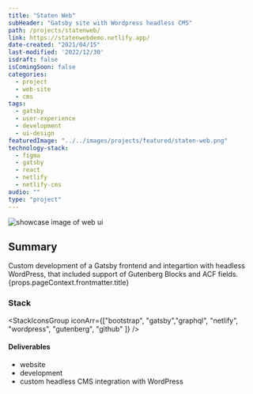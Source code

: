 ```yaml
---
title: "Staten Web"
subHeader: "Gatsby site with Wordpress headless CMS"
path: /projects/statenweb/
link: https://statenwebdemo.netlify.app/
date-created: "2021/04/15"
last-modified: '2022/12/30'
isdraft: false
isComingSoon: false
categories:
  - project
  - web-site
  - cms
tags:
  - gatsby
  - user-experience
  - development
  - ui-design
featuredImage: "../../images/projects/featured/staten-web.png"
technology-stack:
  - figma
  - gatsby
  - react
  - netlify
  - netlify-cms
audio: ""
type: "project"
---
```



![showcase image of web ui](/images/projects/featured/staten-web.png)

## Summary

<Heading as="div" size="md">
  Custom development of a Gatsby frontend and integartion with headless WordPress, that included support of Gutenberg Blocks and ACF fields.  
</Heading>

<Link asExternal variant="linkOne" href={props.pageContext.frontmatter.link} target="_blank">{props.pageContext.frontmatter.title}<ExternalLinkIcon mx="2px" /></Link>


### Stack 

<StackIconsGroup iconArr={["bootstrap", "gatsby","graphql", "netlify", "wordpress", "gutenberg", "github"  ]} />


#### Deliverables

- website
- development
- custom headless CMS integration with WordPress


